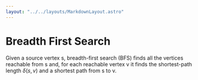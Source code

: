 ```yaml
---
layout: "../../layouts/MarkdownLayout.astro"
---
```


# Breadth First Search
Given a source vertex s, breadth-first search (BFS) finds all the
vertices reachable from s and, for each reachable vertex v it finds the
shortest-path length $\delta(s,v)$ and a shortest path from s to v.

<BFS client:visible />


